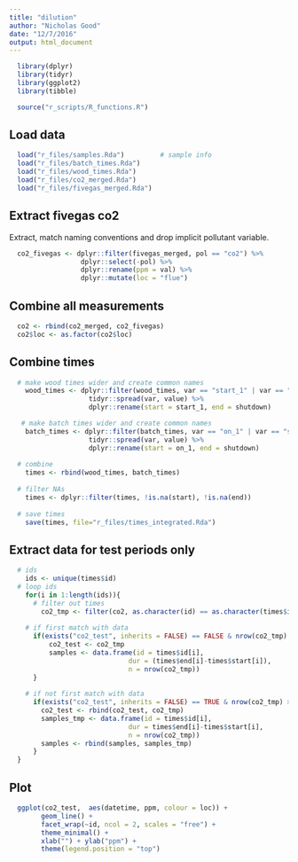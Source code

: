 ```yaml
---
title: "dilution"
author: "Nicholas Good"
date: "12/7/2016"
output: html_document
---
```


```r
  library(dplyr)
  library(tidyr)
  library(ggplot2)
  library(tibble)
```

```r
  source("r_scripts/R_functions.R")
```

## Load data

```r
  load("r_files/samples.Rda")         # sample info
  load("r_files/batch_times.Rda")
  load("r_files/wood_times.Rda")
  load("r_files/co2_merged.Rda")
  load("r_files/fivegas_merged.Rda")
```


## Extract fivegas co2

Extract, match naming conventions and drop implicit pollutant variable.

```r
  co2_fivegas <- dplyr::filter(fivegas_merged, pol == "co2") %>%
                  dplyr::select(-pol) %>%
                  dplyr::rename(ppm = val) %>%
                  dplyr::mutate(loc = "flue")
```

## Combine all measurements

```r
  co2 <- rbind(co2_merged, co2_fivegas)
  co2$loc <- as.factor(co2$loc)
```

## Combine times

```r
  # make wood times wider and create common names
    wood_times <- dplyr::filter(wood_times, var == "start_1" | var == "shutdown") %>%
                    tidyr::spread(var, value) %>%
                    dplyr::rename(start = start_1, end = shutdown)

   # make batch times wider and create common names
    batch_times <- dplyr::filter(batch_times, var == "on_1" | var == "shutdown") %>%
                    tidyr::spread(var, value) %>%
                    dplyr::rename(start = on_1, end = shutdown)
    
  # combine
    times <- rbind(wood_times, batch_times)
    
  # filter NAs
    times <- dplyr::filter(times, !is.na(start), !is.na(end))
    
  # save times
    save(times, file="r_files/times_integrated.Rda")
```

## Extract data for test periods only

```r
  # ids
    ids <- unique(times$id)
  # loop ids
    for(i in 1:length(ids)){
      # filter out times
        co2_tmp <- filter(co2, as.character(id) == as.character(times$id[i]), time >= times$start[i], time <= times$end[i])
        
    # if first match with data
      if(exists("co2_test", inherits = FALSE) == FALSE & nrow(co2_tmp) > 0){
          co2_test <- co2_tmp
          samples <- data.frame(id = times$id[i],
                              dur = (times$end[i]-times$start[i]),
                              n = nrow(co2_tmp))
      }
    
    # if not first match with data
      if(exists("co2_test", inherits = FALSE) == TRUE & nrow(co2_tmp) > 0){
        co2_test <- rbind(co2_test, co2_tmp)
        samples_tmp <- data.frame(id = times$id[i],
                              dur = times$end[i]-times$start[i],
                              n = nrow(co2_tmp))
        samples <- rbind(samples, samples_tmp)
      }
  }

```

## Plot

```r
  ggplot(co2_test,  aes(datetime, ppm, colour = loc)) +
        geom_line() +
        facet_wrap(~id, ncol = 2, scales = "free") +
        theme_minimal() +
        xlab("") + ylab("ppm") +
        theme(legend.position = "top")
```

